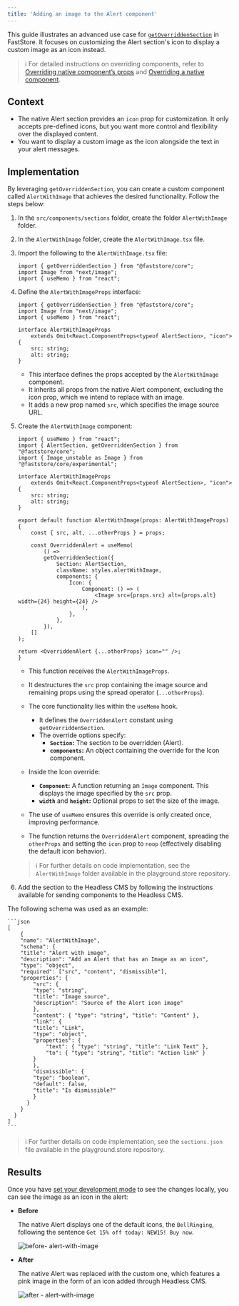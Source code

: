 ```yaml
---
title: 'Adding an image to the Alert component'
---
```


This guide illustrates an advanced use case for [`getOverriddenSection`](https://developers.vtex.com/docs/guides/faststore/overrides-getoverriddensection-function) in FastStore. It focuses on customizing the Alert section's icon to display a custom image as an icon instead. 

> ℹ️ For detailed instructions on overriding components, refer to [Overriding native component’s props](https://developers.vtex.com/docs/guides/faststore/overrides-component-props) and [Overriding a native component](https://developers.vtex.com/docs/guides/faststore/overrides-native-component).

## Context

- The native Alert section provides an `icon` prop for customization. It only accepts pre-defined icons, but you want more control and flexibility over the displayed content.
- You want to display a custom image as the icon alongside the text in your alert messages.

## Implementation

By leveraging `getOverriddenSection`, you can create a custom component called `AlertWithImage` that achieves the desired functionality. Follow the steps below:

1. In the `src/components/sections` folder, create the folder `AlertWithImage` folder.
2. In the `AlertWithImage` folder, create the `AlertWithImage.tsx` file.
3. Import the following to the `AlertWithImage.tsx` file:

    ```tsx
    import { getOverriddenSection } from "@faststore/core";
    import Image from "next/image";
    import { useMemo } from "react";
    ```

4. Define the `AlertWithImageProps` interface:

    ```tsx focus=5:9
    import { getOverriddenSection } from "@faststore/core";
    import Image from "next/image";
    import { useMemo } from "react";

    interface AlertWithImageProps
        extends Omit<React.ComponentProps<typeof AlertSection>, "icon"> {
        src: string;
        alt: string;
    }
    ```

   - This interface defines the props accepted by the `AlertWithImage` component.
   - It inherits all props from the native Alert component, excluding the icon prop, which we intend to replace with an image.
   - It adds a new prop named `src`, which specifies the image source URL.

5. Create the `AlertWithImage` component:

    ```tsx focus=10:31
    import { useMemo } from "react";
    import { AlertSection, getOverriddenSection } from "@faststore/core";
    import { Image_unstable as Image } from "@faststore/core/experimental";

    interface AlertWithImageProps
        extends Omit<React.ComponentProps<typeof AlertSection>, "icon"> {
        src: string;
        alt: string;
    }

    export default function AlertWithImage(props: AlertWithImageProps) {
        const { src, alt, ...otherProps } = props;

        const OverriddenAlert = useMemo(
            () =>
            getOverriddenSection({
                Section: AlertSection,
                className: styles.alertWithImage,
                components: {
                    Icon: {
                        Component: () => (
                            <Image src={props.src} alt={props.alt} width={24} height={24} />
                        ),
                    },
                },
            }),
        []
    );

    return <OverriddenAlert {...otherProps} icon="" />;
    }
    ```

    - This function receives the `AlertWithImageProps`.
    - It destructures the `src` prop containing the image source and remaining props using the spread operator (`...otherProps`).
    - The core functionality lies within the `useMemo` hook.
      - It defines the `OverriddenAlert` constant using `getOverriddenSection`.
      - The override options specify:
        - **`Section`:** The section to be overridden (Alert).
        - **`components`:** An object containing the override for the Icon component.

    - Inside the Icon override:
      - **`Component`:** A function returning an `Image` component. This displays the image specified by the `src` prop.
      - **`width`** and **`height`:** Optional props to set the size of the image.

    - The use of `useMemo` ensures this override is only created once, improving performance.
    - The function returns the `OverriddenAlert` component, spreading the `otherProps` and setting the `icon` prop to `noop` (effectively disabling the default icon behavior).

    > ℹ️ For further details on code implementation, see the `AlertWithImage` folder available in the playground.store repository.

6. Add the section to the Headless CMS by following the instructions available for sending components to the Headless CMS.

The following schema was used as an example:

    ```json 
    [
        {
        "name": "AlertWithImage",
        "schema": {
        "title": "Alert with image",
        "description": "Add an Alert that has an Image as an icon",
        "type": "object",
        "required": ["src", "content", "dismissible"],
        "properties": {
            "src": {
            "type": "string",
            "title": "Image source",
            "description": "Source of the Alert icon image"
            },
            "content": { "type": "string", "title": "Content" },
            "link": {
            "title": "Link",
            "type": "object",
            "properties": {
                "text": { "type": "string", "title": "Link Text" },
                "to": { "type": "string", "title": "Action link" }
            }
            },
            "dismissible": {
            "type": "boolean",
            "default": false,
            "title": "Is dismissible?"
            }
          }
        }
      }
    ]
    ```

> ℹ️ For further details on code implementation, see the `sections.json` file available in the playground.store repository.

## Results

Once you have [set your development mode](https://developers.vtex.com/docs/guides/faststore/headless-cms-previewing-changes-in-development-mode) to see the changes locally, you can see the image as an icon in the alert:

- **Before**
  
  The native Alert displays one of the default icons, the `BellRinging`, following the sentence `Get 15% off today: NEW15! Buy now`.

  ![before- alert-with-image](https://vtexhelp.vtexassets.com/assets/docs/src/before-custom-alert-image___fbd2316b0a78c7756fcc8523e7e6b181.png) 
  
- **After**
  
  The native Alert was replaced with the custom one, which features a pink image in the form of an icon added through Headless CMS.
  
  ![after - alert-with-image](https://vtexhelp.vtexassets.com/assets/docs/src/after-custom-alert-image___c4f735821a289a0fd0ce72947371e154.png)